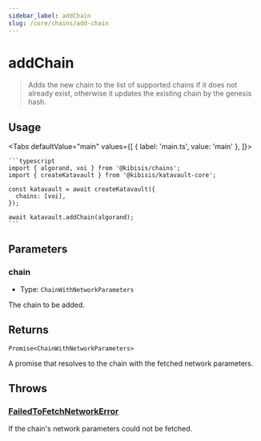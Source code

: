 ```yaml
---
sidebar_label: addChain
slug: /core/chains/add-chain
---
```



# addChain

> Adds the new chain to the list of supported chains if it does not already exist, otherwise it updates the existing chain by the genesis hash.

<SectionBreak />

## Usage

<Tabs
  defaultValue="main"
  values={[
    { label: 'main.ts', value: 'main' },
  ]}>
  <TabItem value="main">

    ```typescript
    import { algorand, voi } from '@kibisis/chains';
    import { createKatavault } from '@kibisis/katavault-core';

    const katavault = await createKatavault({
      chains: [voi],
    });

    await katavault.addChain(algorand);
    ```

  </TabItem>
</Tabs>

<SectionBreak />

## Parameters

### chain

* Type: `ChainWithNetworkParameters`

The chain to be added.

<SectionBreak />

## Returns

`Promise<ChainWithNetworkParameters>`

A promise that resolves to the chain with the fetched network parameters.

<SectionBreak />

## Throws

### [FailedToFetchNetworkError](04-glossary/03-errors.mdx#failedtofetchnetworkerror)

If the chain's network parameters could not be fetched.
